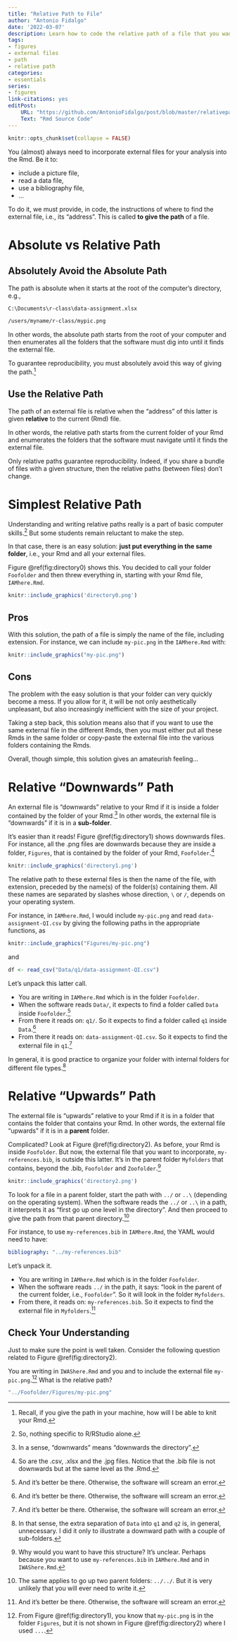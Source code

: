 ```yaml
---
title: "Relative Path to File"
author: "Antonio Fidalgo"
date: '2022-03-07'
description: Learn how to code the relative path of a file that you want to incorporate in your Rmd.
tags:
- figures
- external files
- path
- relative path
categories:
- essentials  
series:
- figures
link-citations: yes
editPost:
    URL: "https://github.com/AntonioFidalgo/post/blob/master/relativepath/index.Rmd"
    Text: "Rmd Source Code"
---
```


```r
knitr::opts_chunk$set(collapse = FALSE)
```

You (almost) always need to incorporate external files for your analysis into the Rmd. Be it to:  

- include a picture file,
- read a data file,
- use a bibliography file,
- ...

To do it, we must provide, in code, the instructions of where to find the external file, i.e., its "address". This is called **to give the path** of a file.

# Absolute vs Relative Path


## Absolutely Avoid the Absolute Path

The path is absolute when it starts at the root of the computer's directory, e.g.,

```markdown
C:\Documents\r-class\data-assignment.xlsx
```

```markdown
/users/myname/r-class/mypic.png
```

In other words, the absolute path starts from the root of your computer and then enumerates all the folders that the software must dig into until it finds the external file.   

To guarantee reproducibility, you must absolutely avoid this way of giving the path.[^your]

## Use the Relative Path

The path of an external file is relative when the "address" of this latter is given **relative** to the current (Rmd) file. 

In other words, the relative path starts from the current folder of your Rmd and enumerates the folders that the software must navigate until it finds the external file. 


Only relative paths guarantee reproducibility. Indeed, if you share a bundle of files with a given structure, then the relative paths (between files) don't change.   


# Simplest Relative Path

Understanding and writing relative paths really is a part of basic computer skills.[^skill] But some students remain reluctant to make the step.  

In that case, there is an easy solution: **just put everything in the same folder**, i.e., your Rmd and all your external files.

Figure \@ref(fig:directory0) shows this. You decided to call your folder `Foofolder` and then threw everything in, starting with your Rmd file, `IAMhere.Rmd`.

```r
knitr::include_graphics('directory0.png')
```

## Pros

With this solution, the path of a file is simply the name of the file, including extension. For instance, we can include `my-pic.png` in the `IAMhere.Rmd` with:

```r
knitr::include_graphics("my-pic.png")
```


## Cons

The problem with the easy solution is that your folder can very quickly become a mess. If you allow for it, it will be not only  aesthetically unpleasant, but also increasingly inefficient with the size of your project.  

Taking a step back, this solution means also that if you want to use the same external file in the different Rmds, then you must either put all these Rmds in the same folder or copy-paste the external file into the various folders containing the Rmds.  

Overall, though simple, this solution gives an amateurish feeling...



# Relative "Downwards" Path 

An external file is "downwards" relative to your Rmd if it is inside a folder contained by the folder of your Rmd.[^down]  In other words, the external file is "downwards" if it is in a **sub-folder**.     

It's easier than it reads! Figure \@ref(fig:directory1) shows downwards files. For instance, all the .png files are downwards because they are inside a folder, `Figures`, that is contained by the folder of your Rmd, `Foofolder`.[^other]   

```r
knitr::include_graphics('directory1.png')
```


The relative path to these external files is then the name of the file, with extension, preceded by the name(s) of the folder(s) containing them. All these names are separated by slashes whose direction, `\` or `/`, depends on your operating system.  

For instance, in `IAMhere.Rmd`, I would include `my-pic.png` and read `data-assignment-QI.csv` by giving the  following paths in the appropriate functions, as


```r
knitr::include_graphics("Figures/my-pic.png")
```

and

```r
df <- read_csv("Data/q1/data-assignment-QI.csv")
```

Let's unpack this latter call.

- You are writing in `IAMhere.Rmd` which is in the folder `Foofolder`.
- When the software reads `Data/`, it expects to find a folder called `Data` inside `Foofolder`.[^error]   
- From there it reads on: `q1/`. So it expects to find a folder called `q1` inside `Data`.[^error]  
- From there it reads on: `data-assignment-QI.csv`. So it expects to find the external file in `q1`.[^error]


In general, it is good practice to organize your folder with internal folders for different file types.[^exa] 



# Relative "Upwards" Path 

The external file is "upwards" relative to your Rmd if it is in a folder that contains the folder that contains your Rmd. In other words, the external file "upwards" if it is in a **parent** folder.  

Complicated? Look at Figure \@ref(fig:directory2). As before, your Rmd is inside `Foofolder`. But now, the external file that you want to incorporate, `my-references.bib`, is outside this latter. It's in the parent folder `Myfolders` that contains, beyond the .bib, `Foofolder` and `Zoofolder`.[^why] 



```r
knitr::include_graphics('directory2.png')
```


To look for a file in a parent folder, start the path with  `../` or `..\` (depending on the operating system). When the software reads the `../` or `..\` in a path, it interprets it as "first go up one level in the directory". And then proceed to give the path from that parent directory.[^double]  

For instance, to use `my-references.bib` in `IAMhere.Rmd`, the YAML would need to have:

```yaml
bibliography: "../my-references.bib"
``` 

Let's unpack it.

- You are writing in `IAMhere.Rmd` which is in the folder `Foofolder`.
- When the software reads `../` in the path, it says: "look in the parent of the current folder, i.e., `Foofolder`". So it will look in the folder `Myfolders`.
- From there, it reads on: `my-references.bib`. So it expects to find the external file in `Myfolders`.[^error]





## Check Your Understanding

Just to make sure the point is well taken. Consider the following question related to Figure \@ref(fig:directory2).  

You are writing in `IWAShere.Rmd` and you and to include the external file `my-pic.png`.[^recall] What is the relative path?

```r
"../Foofolder/Figures/my-pic.png"
```






[^your]: Recall, if you give the path in your machine, how will I be able to knit your Rmd.  
[^skill]: So, nothing specific to R/RStudio alone.
[^down]: In a sense, "downwards" means "downwards the directory".
[^other]: So are the .csv, .xlsx and the .jpg files. Notice that the .bib file is not downwards but at the same level as the .Rmd.
[^error]: And it's better be there. Otherwise, the software will scream an error.
[^exa]: In that sense, the extra separation of `Data` into `q1` and `q2` is, in general, unnecessary. I did it only to illustrate a downward path with a couple of sub-folders.  
[^why]: Why would you want to have this structure? It's unclear. Perhaps because you want to use `my-references.bib` in `IAMhere.Rmd` and in `IWAShere.Rmd`.
[^double]: The same applies to go up two parent folders: `../../`. But it is very unlikely that you will ever need to write it. 
[^recall]: From Figure \@ref(fig:directory1), you know that `my-pic.png` is in the folder `Figures`, but it is not shown in Figure \@ref(fig:directory2) where I used `...`.

